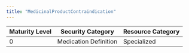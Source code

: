 ```yaml
---
title: "MedicinalProductContraindication"
---
```


| Maturity Level | Security Category | Resource Category |
|----------------|------------------|-------------------|
| 0 | Medication Definition | <div className="flex items-center gap-2"><Microscope className="h-5 w-5 text-purple-500" /> Specialized </div> | 